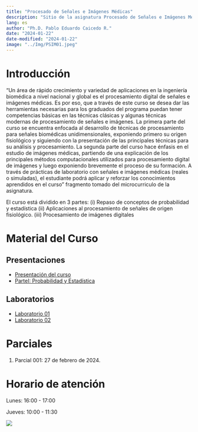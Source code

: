 ```yaml
---
title: "Procesado de Señales e Imágenes Médicas"
description: "Sitio de la asignatura Procesado de Señales e Imágenes Médicas en la Escuela Colombiana de Ingeniería"
lang: es
author: "Ph.D. Pablo Eduardo Caicedo R."
date: "2024-01-22"
date-modified: "2024-01-22"
image: "../Img/PSIM01.jpeg"
---
```


# Introducción

"Un área de rápido crecimiento y variedad de aplicaciones en la ingeniería biomédica a nivel nacional y global es el procesamiento digital de señales e imágenes médicas. Es por eso, que a través de este curso se desea dar las herramientas necesarias para los graduados del programa puedan tener competencias básicas en las técnicas clásicas y algunas técnicas modernas de procesamiento de señales e imágenes. La primera parte del curso se encuentra enfocada al desarrollo de técnicas de procesamiento para señales biomédicas unidimensionales, exponiendo primero su origen fisiológico y siguiendo con la presentación de las principales técnicas para su análisis y procesamiento. La segunda parte del curso hace énfasis en el estudio de imágenes médicas, partiendo de una explicación de los principales métodos computacionales utilizados para procesamiento digital de imágenes y luego exponiendo brevemente el proceso de su formación. A través de prácticas de laboratorio con señales e imágenes médicas (reales o simuladas), el estudiante podrá aplicar y reforzar los conocimientos aprendidos en el curso" fragmento tomado del microcurriculo de la asignatura.

El curso está dividido en 3 partes:
(i) Repaso de conceptos de probabilidad y estadística
(ii) Aplicaciones al procesamiento de señales de origen fisiológico.
(iii) Procesamiento de imágenes digitales

# Material del Curso

## Presentaciones

- [Presentación del curso](../pres/PSIM001.qmd)
- [ParteI: Probabilidad y Estadística](../pres/PSIM002.qmd)

## Laboratorios

- [Laboratorio 01](../labs/Lab_psim_01_2024I.qmd)
- [Laboratorio 02](../labs/Lab_psim_02_2024I.qmd)

# Parciales

1. Parcial 001: 27 de febrero de 2024.

# Horario de atención

Lunes: 16:00 - 17:00

Jueves: 10:00 - 11:30

::: {.column-margin}
![](../Img/Escuela_Rosario_logo.png)
:::